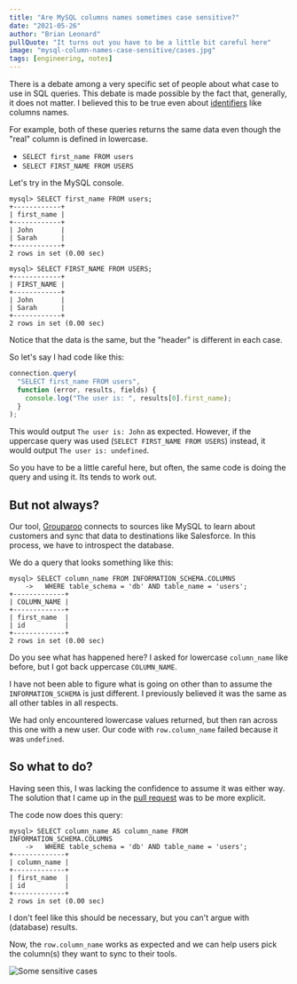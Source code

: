 ```yaml
---
title: "Are MySQL columns names sometimes case sensitive?"
date: "2021-05-26"
author: "Brian Leonard"
pullQuote: "It turns out you have to be a little bit careful here"
image: "mysql-column-names-case-sensitive/cases.jpg"
tags: [engineering, notes]
---
```


There is a debate among a very specific set of people about what case to use in SQL queries. This debate is made possible by the fact that, generally, it does not matter. I believed this to be true even about [identifiers](https://dev.mysql.com/doc/refman/8.0/en/identifier-case-sensitivity.html) like columns names.

For example, both of these queries returns the same data even though the "real" column is defined in lowercase.

- `SELECT first_name FROM users`
- `SELECT FIRST_NAME FROM USERS`

Let's try in the MySQL console.

```
mysql> SELECT first_name FROM users;
+------------+
| first_name |
+------------+
| John       |
| Sarah      |
+------------+
2 rows in set (0.00 sec)
```

```
mysql> SELECT FIRST_NAME FROM USERS;
+------------+
| FIRST_NAME |
+------------+
| John       |
| Sarah      |
+------------+
2 rows in set (0.00 sec)
```

Notice that the data is the same, but the "header" is different in each case.

So let's say I had code like this:

```js
connection.query(
  "SELECT first_name FROM users",
  function (error, results, fields) {
    console.log("The user is: ", results[0].first_name);
  }
);
```

This would output `The user is: John` as expected. However, if the uppercase query was used (`SELECT FIRST_NAME FROM USERS`) instead, it would output `The user is: undefined`.

So you have to be a little careful here, but often, the same code is doing the query and using it. Its tends to work out.

## But not always?

Our tool, [Grouparoo](https://www.grouparoo.com) connects to sources like MySQL to learn about customers and sync that data to destinations like Salesforce. In this process, we have to introspect the database.

We do a query that looks something like this:

```
mysql> SELECT column_name FROM INFORMATION_SCHEMA.COLUMNS
    ->   WHERE table_schema = 'db' AND table_name = 'users';
+-------------+
| COLUMN_NAME |
+-------------+
| first_name  |
| id          |
+-------------+
2 rows in set (0.00 sec)
```

Do you see what has happened here? I asked for lowercase `column_name` like before, but I got back uppercase `COLUMN_NAME`.

I have not been able to figure what is going on other than to assume the `INFORMATION_SCHEMA` is just different. I previously believed it was the same as all other tables in all respects.

We had only encountered lowercase values returned, but then ran across this one with a new user. Our code with `row.column_name` failed because it was `undefined`.

## So what to do?

Having seen this, I was lacking the confidence to assume it was either way. The solution that I came up in the [pull request](https://github.com/grouparoo/grouparoo/pull/1809) was to be more explicit.

The code now does this query:

```
mysql> SELECT column_name AS column_name FROM INFORMATION_SCHEMA.COLUMNS
    ->   WHERE table_schema = 'db' AND table_name = 'users';
+-------------+
| column_name |
+-------------+
| first_name  |
| id          |
+-------------+
2 rows in set (0.00 sec)
```

I don't feel like this should be necessary, but you can't argue with (database) results.

Now, the `row.column_name` works as expected and we can help users pick the column(s) they want to sync to their tools.

<Image
  centered
  alt="Some sensitive cases"
  src="mysql-column-names-case-sensitive/cases.jpg"
  width={827}
  height={620}
/>
